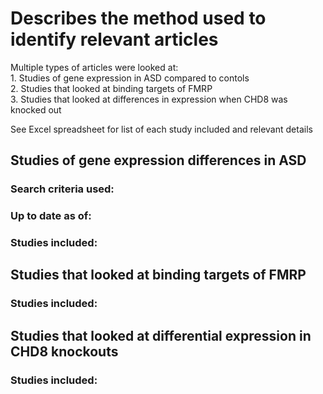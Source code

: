 # Describes the method used to identify relevant articles

Multiple types of articles were looked at:  
1. Studies of gene expression in ASD compared to contols  
2. Studies that looked at binding targets of FMRP  
3. Studies that looked at differences in expression when CHD8 was knocked out


See Excel spreadsheet for list of each study included and relevant details

## Studies of gene expression differences in ASD

### Search criteria used:

### Up to date as of: 

### Studies included:



## Studies that looked at binding targets of FMRP

### Studies included:


## Studies that looked at differential expression in CHD8 knockouts

### Studies included:
